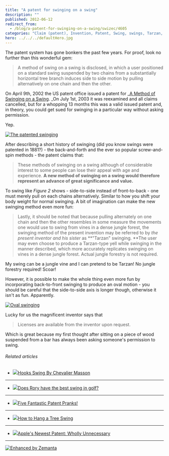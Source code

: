 ```yaml
---
title: "A patent for swinging on a swing"
description: ""
published: 2012-06-12
redirect_from:
  - /blog/a-patent-for-swinging-on-a-swing/swizec/4605
categories: "Claim (patent), Invention, Patent, Swing, swings, Tarzan, Uncategorized, United States Patent and Trademark Office"
hero: ../../../defaultHero.jpg
---
```


The patent system has gone bonkers the past few years. For proof, look no further than this wonderful gem:

> A method of swing on a swing is disclosed, in which a user positioned on a standard swing suspended by two chains from a substantially horizontal tree branch induces side to side motion by pulling alternatively on one chain and then the other.

On April 9th, 2002 the US patent office issued a patent for \_[A Method of Swinging on a Swing](http://www.google.com/patents/US6368227). \_On July 1st, 2003 it was reexamined and all claims cancelled, but for a whopping 13 months this was a valid issued patent and, in theory, you could get sued for swinging in a particular way without asking permission.

Yep.

[![The patented swinging](https://swizec.com/wp-content/uploads/2012/06/Screen-Shot-2012-06-11-at-12.04.45-AM.png "The patented swinging")](https://swizec.com/wp-content/uploads/2012/06/Screen-Shot-2012-06-11-at-12.04.45-AM.png)

After describing a short history of swinging (did you know swings were patented in 1881?) - the back-and-forth and the ever so popular screw-and-spin methods - the patent claims that:

> These methods of swinging on a swing although of considerable interest to some people can lose their appeal with age and experience. **A new method of swinging on a swing would therefore represent an advance of great significance and value.**

To swing like _Figure 2_ shows - side-to-side instead of front-to-back - one must merely pull on each chains alternatively. Similar to how you shift your body weight for normal swinging. A bit of imagination can make the new swinging method even more fun:

> Lastly, it should be noted that because pulling alternately on one chain and then the other resembles in some measure the movements one would use to swing from vines in a dense jungle forest, the swinging method of the present invention may be referred to by _the present inventor and his sister_ as **"Tarzan" swinging. **The user may even choose to produce a Tarzan-type yell while swinging in the manner described, which more accurately replicates swinging on vines in a dense jungle forest. Actual jungle forestry is not required.

My swing can be a jungle vine and I can pretend to be Tarzan! No jungle forestry required! Scoar!

However, it is possible to make the whole thing even more fun by incorporating back-to-front swinging to produce an oval motion - you should be careful that the side-to-side axis is longer though, otherwise it isn't as fun. Apparently.

[![Oval swinging](https://swizec.com/wp-content/uploads/2012/06/Screen-Shot-2012-06-11-at-12.24.32-AM.png "Oval swinging")](https://swizec.com/wp-content/uploads/2012/06/Screen-Shot-2012-06-11-at-12.24.32-AM.png)

Lucky for us the magnificent inventor says that

> Licenses are available from the inventor upon request.

Which is great because my first thought after sitting on a piece of wood suspended from a bar has always been asking someone's permission to swing.

###### Related articles

- [![](https://i.zemanta.com/93673837_80_80.jpg)](http://www.apartmenttherapy.com/hooks-florescent-swing-by-chevalier-masson-172471)[Hooks Swing By Chevalier Masson](http://www.apartmenttherapy.com/hooks-florescent-swing-by-chevalier-masson-172471)

---

- [![](https://i.zemanta.com/93391430_80_80.jpg)](http://tourreport.pgatour.com/2012/06/09/does-rory-have-the-best-swing-in-golf/)[Does Rory have the best swing in golf?](http://tourreport.pgatour.com/2012/06/09/does-rory-have-the-best-swing-in-golf/)

---

- [![](https://i.zemanta.com/88320274_80_80.jpg)](http://intellogist.wordpress.com/2012/04/02/five-fantastic-patent-pranks/)[Five Fantastic Patent Pranks!](http://intellogist.wordpress.com/2012/04/02/five-fantastic-patent-pranks/)

---

- [![](https://i.zemanta.com/noimg_01_80_80.jpg)](http://www.answers.com/topic/corpus-answers-guides-how-to-hang-a-tree-swing)[How to Hang a Tree Swing](http://www.answers.com/topic/corpus-answers-guides-how-to-hang-a-tree-swing)

---

- [![](https://i.zemanta.com/noimg_09_80_80.jpg)](http://www.washingtonmonthly.com/ten-miles-square/2012/06/last_week_the_patent_and037875.php)[Apple's Newest Patent: Wholly Unnecessary](http://www.washingtonmonthly.com/ten-miles-square/2012/06/last_week_the_patent_and037875.php)

---

[![Enhanced by Zemanta](https://img.zemanta.com/zemified_e.png?x-id=1d03d140-7ac2-465f-8fe7-89871ffa4b9a)](http://www.zemanta.com/?px "Enhanced by Zemanta")
